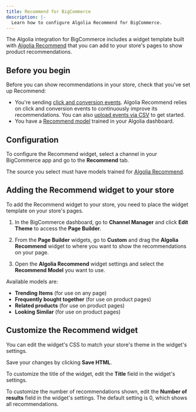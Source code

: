 ```yaml
---
title: Recommend for BigCommerce
description: |-
  Learn how to configure Algolia Recommend for BigCommerce.
---
```


The Algolia integration for BigCommerce includes a widget template built with [Algolia Recommend](/guides/algolia-recommend/overview/) that you can add to your store's pages to show product recommendations.

## Before you begin

Before you can show recommendations in your store, check that you've set up Recommend:

- You're sending [click and conversion events](/integration/bigcommerce/search-settings/events/).
  Algolia Recommend relies on click and conversion events to continuously improve its recommendations.
  You can also [upload events via CSV](/guides/algolia-recommend/how-to/csv-upload/) to get started.
- You have a [Recommend model](/guides/algolia-recommend/how-to/set-up/#train-the-recommend-models/) trained in your Algolia dashboard.

## Configuration

To configure the Recommend widget, select a channel in your BigCommerce app and go to the **Recommend** tab.

The source you select must have models trained for [Algolia Recommend](/guides/algolia-recommend/how-to/set-up/#train-the-recommend-models).

## Adding the Recommend widget to your store

To add the Recommend widget to your store, you need to place the widget template on your store's pages.

1. In the BigCommerce dashboard, go to **Channel Manager** and click **Edit Theme** to access the **Page Builder**.

1. From the **Page Builder** widgets, go to **Custom** and drag the **Algolia Recommend** widget to where you want to show the recommendations on your page.

1. Open the **Algolia Recommend** widget settings and select the **Recommend Model** you want to use.

Available models are:

- **Trending Items** (for use on any page)
- **Frequently bought together** (for use on product pages)
- **Related products** (for use on product pages)
- **Looking Similar** (for use on product pages)

## Customize the Recommend widget

You can edit the widget's CSS to match your store's theme in the widget's settings.

Save your changes by clicking **Save HTML**.

To customize the title of the widget, edit the **Title** field in the widget's settings.

To customize the number of recommendations shown, edit the **Number of results** field in the widget's settings. The default setting is 0, which shows all recommendations.

